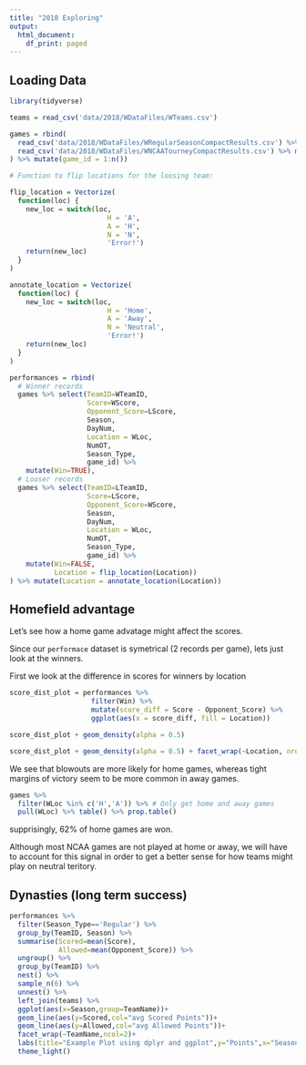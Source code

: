 ```yaml
---
title: "2018 Exploring"
output:
  html_document:
    df_print: paged
---
```


## Loading Data

```r

library(tidyverse)

teams = read_csv('data/2018/WDataFiles/WTeams.csv')

games = rbind(
  read_csv('data/2018/WDataFiles/WRegularSeasonCompactResults.csv') %>% mutate(Season_Type = 'Regular'),
  read_csv('data/2018/WDataFiles/WNCAATourneyCompactResults.csv') %>% mutate(Season_Type = 'Tournament')
) %>% mutate(game_id = 1:n())  

# Function to flip locations for the loosing team:

flip_location = Vectorize(
  function(loc) {
    new_loc = switch(loc,
                        H = 'A',
                        A = 'H',
                        N = 'N',
                        'Error!')
    return(new_loc)
  }
)

annotate_location = Vectorize(
  function(loc) {
    new_loc = switch(loc,
                        H = 'Home',
                        A = 'Away',
                        N = 'Neutral',
                        'Error!')
    return(new_loc)
  }
)

performances = rbind(
  # Winner records
  games %>% select(TeamID=WTeamID,
                   Score=WScore,
                   Opponent_Score=LScore,
                   Season,
                   DayNum,
                   Location = WLoc,
                   NumOT, 
                   Season_Type, 
                   game_id) %>% 
    mutate(Win=TRUE),
  # Looser records
  games %>% select(TeamID=LTeamID,
                   Score=LScore,
                   Opponent_Score=WScore,
                   Season,
                   DayNum,
                   Location = WLoc,
                   NumOT, 
                   Season_Type, 
                   game_id) %>% 
    mutate(Win=FALSE,
           Location = flip_location(Location))
) %>% mutate(Location = annotate_location(Location))


```


## Homefield advantage

Let's see how a home game advatage might affect the scores.

Since our `performace` dataset is symetrical (2 records per game), lets just look at the winners.

First we look at the difference in scores for winners by location

```r
score_dist_plot = performances %>% 
                    filter(Win) %>% 
                    mutate(score_diff = Score - Opponent_Score) %>% 
                    ggplot(aes(x = score_diff, fill = Location)) 

score_dist_plot + geom_density(alpha = 0.5)

score_dist_plot + geom_density(alpha = 0.5) + facet_wrap(~Location, nrow = 3)

```

We see that blowouts are more likely for home games, whereas tight margins of victory seem to be more common in away games. 

```r
games %>% 
  filter(WLoc %in% c('H','A')) %>% # Only get home and away games
  pull(WLoc) %>% table() %>% prop.table()
```
supprisingly, 62% of home games are won.

Although most NCAA games are not played at home or away, we will have to account for this signal in order to get a better sense for how teams might play on neutral teritory. 

## Dynasties (long term success)

```r

performances %>% 
  filter(Season_Type=='Regular') %>%
  group_by(TeamID, Season) %>% 
  summarise(Scored=mean(Score),
            Allowed=mean(Opponent_Score)) %>% 
  ungroup() %>% 
  group_by(TeamID) %>% 
  nest() %>%
  sample_n(6) %>% 
  unnest() %>%
  left_join(teams) %>%
  ggplot(aes(x=Season,group=TeamName))+
  geom_line(aes(y=Scored,col="avg Scored Points"))+
  geom_line(aes(y=Allowed,col="avg Allowed Points"))+
  facet_wrap(~TeamName,ncol=2)+
  labs(title="Example Plot using dplyr and ggplot",y="Points",x="Season")+
  theme_light()
```

